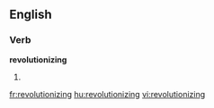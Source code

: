 ==English==

===Verb===
'''revolutionizing'''

# {{present participle of|[[revolutionize]]}}

[[fr:revolutionizing]]
[[hu:revolutionizing]]
[[vi:revolutionizing]]